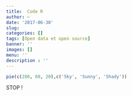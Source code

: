 ```yaml
---
title:  Code R
author: ~
date: '2017-06-30'
slug: 
categories: []
tags: [Open data et open source]
banner: ''
images: []
menu: ''
description : ''
---
```


```r
pie(c(280, 60, 20),c('Sky', 'Sunny', 'Shady'))
```

STOP !